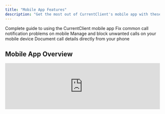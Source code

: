 ```yaml
---
title: "Mobile App Features"
description: "Get the most out of CurrentClient's mobile app with these comprehensive tutorials for on-the-go client communication"
---
```


<CardGroup cols={2}>
  <Card title="Mobile App Overview" icon="mobile">
    Complete guide to using the CurrentClient mobile app
  </Card>
  <Card title="Troubleshoot Ringing Issues" icon="phone-slash">
    Fix common call notification problems on mobile
  </Card>
  <Card title="Block Unwanted Calls" icon="ban">
    Manage and block unwanted calls on your mobile device
  </Card>
  <Card title="Add Call Notes on Mobile" icon="note-sticky">
    Document call details directly from your phone
  </Card>
</CardGroup>

## Mobile App Overview

<iframe 
  src="https://www.loom.com/embed/d9654fb2e6c648d9a744239043bcb97f" 
  width="100%" 
  height={400}
  frameBorder={0} 
  allowFullScreen
/>

**Duration:** 4 minutes

Get a complete overview of the CurrentClient mobile app, including navigation, key features, and how to manage your client communications on the go.

<Steps>
  <Step title="Download and Install">
    Download the CurrentClient app from your device's app store
  </Step>
  <Step title="Login and Setup">
    Sign in with your account credentials and configure notifications
  </Step>
  <Step title="Explore Features">
    Navigate through contacts, inbox, and calling features
  </Step>
  <Step title="Customize Settings">
    Adjust app settings for your preferred workflow
  </Step>
</Steps>

<Info>
  **Mobile Features:** Make and receive calls, manage your inbox, access contacts, view conversation history, and add notes - all from your mobile device.
</Info>

---

## Troubleshoot Ringing Issues

<iframe 
  src="https://www.loom.com/embed/70c39ff757314f3e83b00125fabbfbf1" 
  width="100%" 
  height={400}
  frameBorder={0} 
  allowFullScreen
/>

**Duration:** 2 minutes

Resolve common issues with call notifications and ringing on the mobile app to ensure you never miss important client calls.

<Accordion title="Common Ringing Issues">
  - **App Permissions:** Ensure CurrentClient has permission to access phone and notifications
  - **Background App Refresh:** Enable background refresh for the CurrentClient app
  - **Do Not Disturb:** Check that DND settings aren't blocking CurrentClient notifications
  - **Battery Optimization:** Disable battery optimization for CurrentClient to keep it running
</Accordion>

<Warning>
  **Important:** Make sure your mobile device allows CurrentClient to run in the background and send notifications for reliable call reception.
</Warning>

---

## Block Unwanted Calls

<iframe 
  src="https://www.loom.com/embed/19a45dfcbe33451686da5969e7bc6c81" 
  width="100%" 
  height={200}
  frameBorder={0} 
  allowFullScreen
/>

**Duration:** 1 minute

Learn how to block unwanted calls and manage your call preferences directly from the mobile app.

---

## Add Call Notes on Mobile

<iframe 
  src="https://www.loom.com/embed/e6f9241c62244a919d1126d0dd813d5e" 
  width="100%" 
  height={200}
  frameBorder={0} 
  allowFullScreen
/>

**Duration:** 2 minutes

Document important call details and outcomes directly from your mobile device to maintain comprehensive client records.

## Mobile Optimization Tips

<CardGroup cols={2}>
  <Card title="Battery Management" icon="battery-full">
    Optimize your phone's battery settings to ensure CurrentClient stays active and receives calls properly
  </Card>
  <Card title="Network Performance" icon="wifi">
    Ensure you have a stable internet connection for the best call quality and app performance
  </Card>
  <Card title="Notification Settings" icon="bell">
    Configure notification preferences to stay informed without being overwhelmed
  </Card>
  <Card title="Quick Actions" icon="bolt">
    Learn keyboard shortcuts and gesture controls for faster mobile operation
  </Card>
</CardGroup>

<Tip>
  **Pro Tip:** Use your mobile device's voice-to-text feature when adding call notes for faster documentation while maintaining accuracy.
</Tip>

## Mobile vs Desktop Features

| Feature | Mobile App | Desktop | Notes |
|---------|------------|---------|-------|
| Make Calls | ✅ | ✅ | Full calling functionality on both |
| Receive Calls | ✅ | ✅ | Push notifications on mobile |
| Inbox Management | ✅ | ✅ | Touch-optimized interface on mobile |
| Contact Management | ✅ | ✅ | Quick add/edit on mobile |
| Broadcasting | ⚠️ | ✅ | Limited broadcast features on mobile |
| Reporting | ⚠️ | ✅ | Basic reporting on mobile |

<Note>
  **Mobile First:** CurrentClient's mobile app is designed for essential communication tasks while on the go. For advanced features like detailed reporting and complex broadcast campaigns, use the desktop version.
</Note>